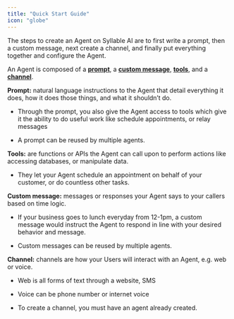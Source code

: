 ```yaml
---
title: "Quick Start Guide"
icon: "globe"
---
```


The steps to create an Agent on Syllable AI are to first write a prompt, then a custom message, next create a channel, and finally put everything together and configure the Agent.

An Agent is composed of a [**prompt**](https://docs.syllable.ai/Resources/res_WritePrompt), a [**custom message**](https://docs.syllable.ai/Resources/CustomMessages), [**tools**](https://docs.syllable.ai/Resources/Tools), and a [**channel**](https://docs.syllable.ai/Resources/Channels). &#x20;

**Prompt:** natural language instructions to the Agent that detail everything it does, how it does those things, and what it shouldn’t do.&#x20;

* Through the prompt, you also give the Agent access to tools which give it the ability to do useful work like schedule appointments, or relay messages 

* A prompt can be reused by multiple agents.

**Tools:** are functions or APIs the Agent can call upon to perform actions like accessing databases, or manipulate data.

* They let your Agent schedule an appointment on behalf of your customer, or do countless other tasks. 

**Custom message:** messages or responses your Agent says to your callers based on time logic. 

* If your business goes to lunch everyday from 12-1pm, a custom message would instruct the Agent to respond in line with your desired behavior and message.

* Custom messages can be reused by multiple agents.

**Channel:** channels are how your Users will interact with an Agent, e.g. web or voice.

* Web is all forms of text through a website, SMS

* Voice can be phone number or internet voice

* To create a channel, you must have an agent already created.&#x20;